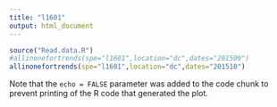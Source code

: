```yaml
---
title: "l1601"
output: html_document
---
```


```r
source("Read.data.R")
#allinonefortrends(spe="l1601",location="dc",dates="201509")
allinonefortrends(spe="l1601",location="dc",dates="201510")
```

Note that the `echo = FALSE` parameter was added to the code chunk to prevent printing of the R code that generated the plot.
